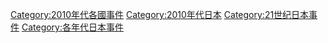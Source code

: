 [[Category:2010年代各國事件|Category:2010年代各國事件]]
[[Category:2010年代日本|Category:2010年代日本]]
[[Category:21世纪日本事件|Category:21世纪日本事件]]
[[Category:各年代日本事件|Category:各年代日本事件]]